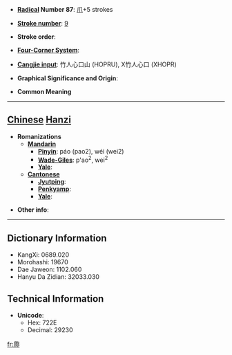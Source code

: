 * '''[[Wiktionary:Chinese radical index| Radical]] Number 87''': [[Wiktionary:Chinese radical index 爪|爪]]+5 strokes

* '''[[Wiktionary:Chinese total strokes index|Stroke number]]''': [[Wiktionary:Chinese total strokes index 9|9]]

* '''Stroke order''': 

* '''[[Wiktionary:Chinese four corner index|Four-Corner System]]''': 

* '''[[Wiktionary:Chinese Cangjie index|Cangjie input]]''': 竹人心口山 (HOPRU), X竹人心口 (XHOPR)

* '''Graphical Significance and Origin''': 

* '''Common Meaning'''

----

== [[Chinese]] [[Hanzi]] ==

* '''Romanizations'''
** '''[[Mandarin]]'''
*** '''[[Pinyin]]''': páo (pao2), wéi (wei2)
*** '''[[Wade-Giles]]''': p'ao<sup>2</sup>, wei<sup>2</sup>
*** '''[[Yale]]''': 
** '''[[Cantonese]]'''
*** '''[[Jyutping]]''':
*** '''[[Penkyamp]]''': 
*** '''[[Yale]]''': 

* '''Other info''': 

----

== Dictionary Information ==

* KangXi: 0689.020
* Morohashi: 19670
* Dae Jaweon: 1102.060
* Hanyu Da Zidian: 32033.030

== Technical Information ==

* '''Unicode''':
** Hex: 722E
** Decimal: 29230

[[fr:爮]]